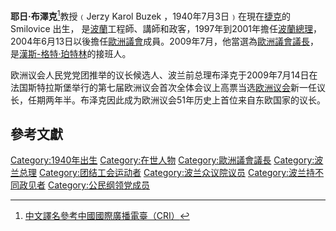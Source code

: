 
{{Infobox officeholder
|name          = Jerzy Buzek
|honorific-suffix = [[Member_of_the_European_Parliament|MEP]]
| honorific_prefix    = His Excellency
|image         = PRESS CONEFERENCE ENERGY 2016-07-13 (28298866695) (01).jpg
|office        = 24th [[President_of_the_European_Parliament|President of the European Parliament]]
|vicepresident = [[Giovanni_Pittella|Giovanni Pittella]]<br />[[Rodi_Kratsa-Tsagaropoulou|Rodi Kratsa-Tsagaropoulou]]<br />[[Stavros_Lambrinidis|Stavros Lambrinidis]]<br />[[Miguel_Angel_Martínez_Martínez|Miguel Angel Martínez Martínez]]<br />[[Alejo_Vidal-Quadras|Alejo Vidal-Quadras]]<br />[[Dagmar_Roth-Behrendt|Dagmar Roth-Behrendt]]<br />[[Libor_Rouček|Libor Rouček]]<br />[[Isabelle_Durant|Isabelle Durant]]<br />[[Roberta_Angelilli|Roberta Angelilli]]<br />[[Diana_Wallis|Diana Wallis]]<br />[[Pál_Schmitt|Pál Schmitt]]<br />[[Edward_McMillan-Scott|Edward McMillan-Scott]]<br />[[Rainer_Wieland|Rainer Wieland]]<br />[[Silvana_Koch-Mehrin|Silvana Koch-Mehrin]]
|term_start    = 14 July 2009
|term_end      = 17 January 2012
|predecessor   = [[Hans-Gert_Pöttering|Hans-Gert Pöttering]]
|successor     = [[Martin_Schulz|Martin Schulz]]
|office1       = 9th [[Prime_Minister_of_Poland|Prime Minister of Poland]]
|president1    = [[Aleksander_Kwaśniewski|Aleksander Kwaśniewski]]
|deputy1       = [[Deputy_Prime_Minister_of_the_Republic_of_Poland|Longin Komołowski]]<br />[[Leszek_Balcerowicz|Leszek Balcerowicz]]<br />[[Janusz_Tomaszewski|Janusz Tomaszewski]]<br />[[Deputy_Prime_Minister_of_the_Republic_of_Poland|Janusz Steinhoff]]
|term_start1   = 31 October 1997
|term_end1     = 19 October 2001
|predecessor1  = [[Włodzimierz_Cimoszewicz|Włodzimierz Cimoszewicz]]
|successor1    = [[Leszek_Miller|Leszek Miller]]
|office2       = [[Member_of_the_European_Parliament|Member of the European Parliament]]<br />for [[Poland_(European_Parliament_constituency)|Poland]]
|term_start2   = 20 July 2004
|term_end2     = 
|office3       = Member of the [[Sejm|Sejm]]<br />for [[Warsaw_I_(parliamentary_constituency)|Warsaw I]]
|term_start3   = 21 September 1991
|term_end3     = 13 August 2004
|birth_name    = Jerzy Karol Buzek
|birth_date    = {{birth date and age|1940|7|3|df=y}}
|birth_place   = [[Smilovice_(Frýdek-Místek_District)|Smilowitz]], [[Nazi_Germany|Germany]] (now [[Czech_Republic|Czech Republic]])
|death_date    = 
|death_place   = 
|party         = [[Civic_Platform|Civic Platform]]
|otherparty    = [[European_People's_Party|European People's Party]]
|spouse        = Ludgarda Buzek
|children      = [[Agata_Buzek|Agata]]
|education     = [[Silesian_University_of_Technology|Silesian University of Technology]]
|signature     = Jerzy Buzek signature.svg
|awards        = [[File:POL_Order_Orła_Białego_BAR.svg|40px]] [[File:HUN_Order_of_Merit_of_the_Hungarian_Rep_(civil)_1class_BAR.svg|40px]] [[File:EST_Order_of_the_Cross_of_Terra_Mariana_-_1st_Class_BAR.png|40px]] [[File:ESP_Isabella_Catholic_Order_GC.svg|40px]]
}}

'''耶日·布澤克'''<ref>[http://gb.cri.cn/27824/2009/07/15/110s2562724.htm 中文譯名參考中國國際廣播電臺（CRI）]</ref>教授﹙Jerzy Karol Buzek ，1940年7月3日﹚在現在[[捷克|捷克]]的Smilovice 出生， 是[[波蘭|波蘭]]工程師、講師和政客，1997年到2001年擔任[[波蘭總理|波蘭總理]]， 2004年6月13日以後擔任[[歐洲議會|歐洲議會]]成員。2009年7月，他當選為[[歐洲議會議長|歐洲議會議長]]，是[[漢斯-格特·珀特林|漢斯-格特·珀特林]]的接班人。

欧洲议会人民党党团推举的议长候选人、波兰前总理布泽克于2009年7月14日在法国斯特拉斯堡举行的第七届欧洲议会首次全体会议上高票当选[[欧洲议会|欧洲议会]]新一任议长，任期两年半。布泽克因此成为欧洲议会51年历史上首位来自东欧国家的议长。

== 參考文獻 ==
{{reflist}}

{{欧洲议会议长}}
{{Authority control}}

{{DEFAULTSORT:Buzek, Jerzy}}
[[Category:1940年出生|Category:1940年出生]]
[[Category:在世人物|Category:在世人物]]
[[Category:歐洲議會議長|Category:歐洲議會議長]]
[[Category:波兰总理|Category:波兰总理]]
[[Category:团结工会运动者|Category:团结工会运动者]]
[[Category:波兰众议院议员|Category:波兰众议院议员]]
[[Category:波兰持不同政见者|Category:波兰持不同政见者]]
[[Category:公民纲领党成员|Category:公民纲领党成员]]